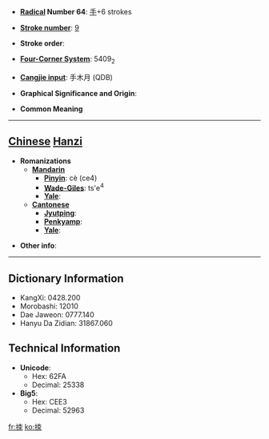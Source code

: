 * '''[[Wiktionary:Chinese radical index| Radical]] Number 64''': [[Wiktionary:Chinese radical index 手|手]]+6 strokes

* '''[[Wiktionary:Chinese total strokes index|Stroke number]]''': [[Wiktionary:Chinese total strokes index 9|9]]

* '''Stroke order''': 

* '''[[Wiktionary:Chinese four corner index|Four-Corner System]]''': 5409<sub>2</sub>

* '''[[Wiktionary:Chinese Cangjie index|Cangjie input]]''': 手木月 (QDB)

* '''Graphical Significance and Origin''': 

* '''Common Meaning'''

----

== [[Chinese]] [[Hanzi]] ==

* '''Romanizations'''
** '''[[Mandarin]]'''
*** '''[[Pinyin]]''': cè (ce4)
*** '''[[Wade-Giles]]''': ts'e<sup>4</sup>
*** '''[[Yale]]''': 
** '''[[Cantonese]]'''
*** '''[[Jyutping]]''':
*** '''[[Penkyamp]]''': 
*** '''[[Yale]]''': 

* '''Other info''': 

----

== Dictionary Information ==

* KangXi: 0428.200
* Morobashi: 12010
* Dae Jaweon: 0777.140
* Hanyu Da Zidian: 31867.060

== Technical Information ==

* '''Unicode''':
** Hex: 62FA
** Decimal: 25338
* '''Big5''':
** Hex: CEE3
** Decimal: 52963

[[fr:拺]]
[[ko:拺]]